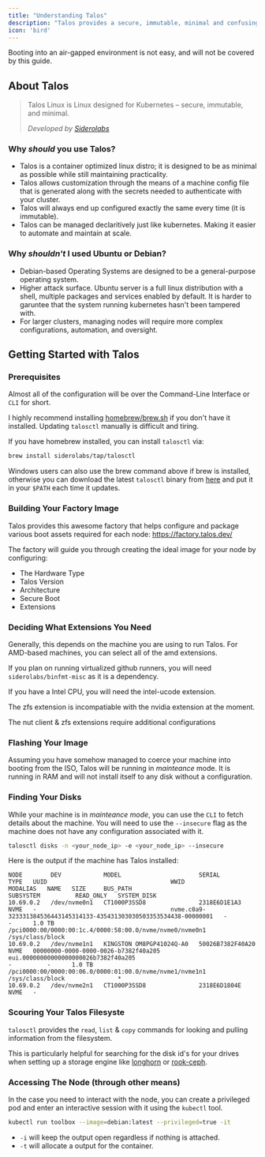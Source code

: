 ```yaml
---
title: "Understanding Talos"
description: "Talos provides a secure, immutable, minimal and confusing operating system for new users."
icon: 'bird'
---
```


<Warning> Booting into an air-gapped environment is not easy, and will not be covered by this guide. </Warning>

## About Talos

> Talos Linux is Linux designed for Kubernetes – secure, immutable, and minimal.
>
> *Developed by [Siderolabs](https://www.siderolabs.com/)*

### Why *should*  you use Talos?
- Talos is a container optimized linux distro; it is designed to be as minimal as possible while still maintaining practicality.
- Talos allows customization through the means of a machine config file that is generated along with the secrets needed to authenticate with your cluster.
- Talos will always end up configured exactly the same every time (it is immutable).
- Talos can be managed declaritively just like kubernetes. Making it easier to automate and maintain at scale.

### Why *shouldn't*  I used Ubuntu or Debian?
- Debian-based Operating Systems are designed to be a general-purpose operating system.
- Higher attack surface. Ubuntu server is a full linux distribution with a shell, multiple packages and services enabled by default. It is harder to garuntee that the system running kubernetes hasn't been tampered with.
- For larger clusters, managing nodes will require more complex configurations, automation, and oversight.


## Getting Started with Talos

### Prerequisites
Almost all of the configuration will be over the Command-Line Interface or `CLI` for short.

I highly recommend installing [homebrew/brew.sh](https://brew.sh/) if you don't have it installed. Updating `talosctl` manually is difficult and tiring.

If you have homebrew installed, you can install `talosctl` via:

```bash
brew install siderolabs/tap/talosctl
```

Windows users can also use the brew command above if brew is installed, otherwise you can download the latest `talosctl` binary from [here](https://github.com/siderolabs/talos/releases/) and put it in your `$PATH` each time it updates.

### Building Your Factory Image

Talos provides this awesome factory that helps configure and package various boot assets required for each node: https://factory.talos.dev/

The factory will guide you through creating the ideal image for your node by configuring:
- The Hardware Type
- Talos Version
- Architecture
- Secure Boot
- Extensions

### Deciding What Extensions You Need

Generally, this depends on the machine you are using to run Talos. For AMD-based machines, you can select all of the amd extensions.

If you plan on running virtualized github runners, you will need `siderolabs/binfmt-misc` as it is a dependency.

If you have a Intel CPU, you will need the intel-ucode extension.

The zfs extension is incompatiable with the nvidia extension at the moment.

The nut client & zfs extensions require additional configurations

### Flashing Your Image

Assuming you have somehow managed to coerce your machine into booting from the ISO, Talos will be running in *mainteance* mode. It is running in RAM and will not install itself to any disk without a configuration.


### Finding Your Disks

While your machine is in *mainteance mode*, you can use the `CLI` to fetch details about the machine. You will need to use the `--insecure` flag as the machine does not have any configuration associated with it.

```bash
talosctl disks -n <your_node_ip> -e <your_node_ip> --insecure
```

Here is the output if the machine has Talos installed:
```
NODE        DEV            MODEL                      SERIAL             TYPE   UUID                                   WWID                                                                   MODALIAS   NAME   SIZE     BUS_PATH                                                   SUBSYSTEM          READ_ONLY   SYSTEM_DISK
10.69.0.2   /dev/nvme0n1   CT1000P3SSD8               2318E6D1E1A3       NVME   -                                      nvme.c0a9-323331384536443145314133-435431303030503353534438-00000001   -          -      1.0 TB   /pci0000:00/0000:00:1c.4/0000:58:00.0/nvme/nvme0/nvme0n1   /sys/class/block
10.69.0.2   /dev/nvme1n1   KINGSTON OM8PGP41024Q-A0   50026B7382F40A20   NVME   00000000-0000-0000-0026-b7382f40a205   eui.00000000000000000026b7382f40a205                                   -          -      1.0 TB   /pci0000:00/0000:00:06.0/0000:01:00.0/nvme/nvme1/nvme1n1   /sys/class/block               *
10.69.0.2   /dev/nvme2n1   CT1000P3SSD8               2318E6D1804E       NVME   -
```

### Scouring Your Talos Filesyste

`talosctl` provides the `read`, `list` & `copy` commands for looking and pulling information from the filesystem.

This is particularly helpful for searching for the disk id's for your drives when setting up a storage engine like [longhorn](https://longhorn.io/) or [rook-ceph](https://rook.io).

### Accessing The Node (through other means)

In the case you need to interact with the node, you can create a privileged pod and enter an interactive session with it using the `kubectl` tool.

```bash
kubectl run toolbox --image=debian:latest --privileged=true -it
```

- `-i` will keep the output open regardless if nothing is attached.
- `-t` will allocate a output for the container.
